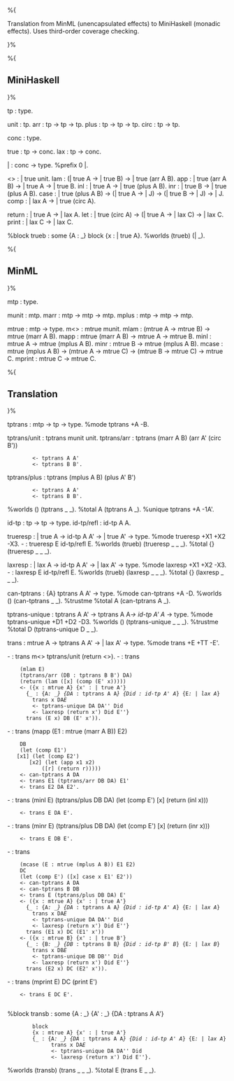 %{

Translation from MinML (unencapsulated effects) to MiniHaskell (monadic effects).
Uses third-order coverage checking.

}%

%{

== MiniHaskell ==

}%

tp : type.

unit : tp.
arr  : tp -> tp -> tp.
plus : tp -> tp -> tp.
circ : tp -> tp.

conc : type.

true : tp -> conc.
lax  : tp -> conc.

| : conc -> type.
%prefix 0 |.

<> : | true unit.
lam : (| true A -> | true B) -> | true (arr A B).
app : | true (arr A B) -> | true A -> | true B.
inl : | true A -> | true (plus A B).
inr : | true B -> | true (plus A B).
case : | true (plus A B) -> (| true A -> | J) -> (| true B -> | J) -> | J.
comp : | lax A -> | true (circ A).

return : | true A -> | lax A.
let    : | true (circ A) -> (| true A -> | lax C) -> | lax C.  
print  : | lax C -> | lax C.

%block trueb : some {A : _} block {x : | true A}.
%worlds (trueb) (| _).

%{

== MinML ==

}%

mtp : type.

munit : mtp.
marr  : mtp -> mtp -> mtp.
mplus : mtp -> mtp -> mtp.

mtrue : mtp -> type.
m<> : mtrue munit.
mlam : (mtrue A -> mtrue B) -> mtrue (marr A B).
mapp : mtrue (marr A B) -> mtrue A -> mtrue B.
minl : mtrue A -> mtrue (mplus A B).
minr : mtrue B -> mtrue (mplus A B).
mcase : mtrue (mplus A B) -> (mtrue A -> mtrue C) -> (mtrue B -> mtrue C) -> mtrue C.
mprint : mtrue C -> mtrue C.

%{

== Translation ==

}%

tptrans : mtp -> tp -> type.
%mode tptrans +A -B.

tptrans/unit : tptrans munit unit.
tptrans/arr : tptrans (marr A B) (arr A' (circ B'))
	     <- tptrans A A'
	     <- tptrans B B'.
tptrans/plus : tptrans (mplus A B) (plus A' B')
	     <- tptrans A A'
	     <- tptrans B B'.
 
%worlds () (tptrans _ _).
%total A (tptrans A _).
%unique tptrans +A -1A'.

id-tp : tp -> tp -> type.
id-tp/refl : id-tp A A.

trueresp : | true A -> id-tp A A' -> | true A' -> type.
%mode trueresp +X1 +X2 -X3.
- : trueresp E id-tp/refl E.
%worlds (trueb) (trueresp _ _ _).
%total {} (trueresp _ _ _).

laxresp : | lax A -> id-tp A A' -> | lax A' -> type.
%mode laxresp +X1 +X2 -X3.
- : laxresp E id-tp/refl E.
%worlds (trueb) (laxresp _ _ _).
%total {} (laxresp _ _ _).

can-tptrans : {A} tptrans A A' -> type.
%mode can-tptrans +A -D.
%worlds () (can-tptrans _ _).
%trustme %total A (can-tptrans A _).

tptrans-unique : tptrans A A' -> tptrans A A'' -> id-tp A' A'' -> type.
%mode tptrans-unique +D1 +D2 -D3.
%worlds () (tptrans-unique _ _ _).
%trustme %total D (tptrans-unique D _ _).


trans : mtrue A -> tptrans A A' -> | lax A' -> type.
%mode trans +E +TT -E'.

- : trans m<> tptrans/unit (return <>).
- : trans 
     (mlam E) 
     (tptrans/arr (DB : tptrans B B') DA) 
     (return (lam ([x] (comp (E' x)))))
     <- ({x : mtrue A} {x' : | true A'} 
	   {_ : {A'' : _} {DA'' : tptrans A A''} {Did : id-tp A' A''} {E'' : | lax A''}
		 trans x DA'' E''
		 <- tptrans-unique DA DA'' Did
		 <- laxresp (return x') Did E''}
	   trans (E x) DB (E' x')).
- : trans (mapp (E1 : mtrue (marr A B)) E2)
     DB
     (let (comp E1') 
	[x1] (let (comp E2') 
		[x2] (let (app x1 x2) 
			([r] (return r)))))
     <- can-tptrans A DA
     <- trans E1 (tptrans/arr DB DA) E1'
     <- trans E2 DA E2'.
- : trans (minl E) (tptrans/plus DB DA) (let (comp E') [x] (return (inl x)))
     <- trans E DA E'.
- : trans (minr E) (tptrans/plus DB DA) (let (comp E') [x] (return (inr x)))
     <- trans E DB E'.
- : trans 
     (mcase (E : mtrue (mplus A B)) E1 E2)
     DC
     (let (comp E') ([x] case x E1' E2'))
     <- can-tptrans A DA
     <- can-tptrans B DB
     <- trans E (tptrans/plus DB DA) E'
     <- ({x : mtrue A} {x' : | true A'} 
	   {_ : {A'' : _} {DA'' : tptrans A A''} {Did : id-tp A' A''} {E'' : | lax A''}
		 trans x DA'' E''
		 <- tptrans-unique DA DA'' Did
		 <- laxresp (return x') Did E''}
	   trans (E1 x) DC (E1' x'))
     <- ({x : mtrue B} {x' : | true B'} 
	   {_ : {B'' : _} {DB'' : tptrans B B''} {Did : id-tp B' B''} {E'' : | lax B''}
		 trans x DB'' E''
		 <- tptrans-unique DB DB'' Did
		 <- laxresp (return x') Did E''}
	   trans (E2 x) DC (E2' x')).
- : trans (mprint E) DC (print E')
     <- trans E DC E'.
     
%block transb : some {A : _} {A' : _} {DA : tptrans A A'}
		 block 
		 {x : mtrue A} {x' : | true A'} 
		 {_ : {A'' : _} {DA'' : tptrans A A''} {Did : id-tp A' A''} {E'' : | lax A''}
		       trans x DA'' E''
		       <- tptrans-unique DA DA'' Did
 		       <- laxresp (return x') Did E''}.
%worlds (transb) (trans _ _ _).
%total E (trans E _ _).